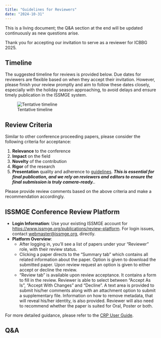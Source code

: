 ```yaml
---
title: "Guidelines for Reviewers"
date: "2024-10-31"
---
```


::: {.callout-tip}
This is a living document; the Q&A section at the end will be updated continuously as new questions arise.
:::

Thank you for accepting our invitation to serve as a reviewer for ICBBG 2025. 

## Timeline

The suggested timeline for reviews is provided below. Due dates for reviewers are flexible based on when they accept their invitation. However, please finish your review promptly and aim to follow these dates closely, especially with the holiday season approaching, to avoid delays and ensure timely publication in the ISSMGE system.

![Tentative timeline](https://treehole.juliantao.xyz/slides/2024-cbbg-annual-meeting_files/figure-revealjs/timeline-1.png)

## Review Criteria 

Similar to other conference proceeding papers, please consider the following criteria for acceptance:

1. **Relevance** to the conference
2. **Impact** on the field
3. **Novelty** of the contribution
4. **Rigor** of the research
5. **Presentation** quality and adherence to [guidelines](https://icbbg2025.com/resources/ICBBG2025_Proceedings_Author_Instructions.docx). ***This is essential for final publication, and we rely on reviewers and editors to ensure the final submission is truly camera-ready.***.

Please provide review comments based on the above criteria and make a recommendation accordingly.

## ISSMGE Conference Review Platform

- **Login Information**: Use your existing ISSMGE account for <https://www.issmge.org/publications/review-platform>. For login issues, contact <webmaster@issmge.org>, directly.
- **Platform Overview**:
    - After logging in, you’ll see a list of papers under your “Reviewer” role, with their review status.
    - Clicking a paper directs to the "Summary tab" which contains all related information about the paper. Option is given to download the submitted paper. Upon review request an option is given to either accept or decline the review. 
    - "Review tab" is available upon review acceptance. It contains a form to fill in the review. Reviewer is able to select between “Accept As Is”, “Accept With Changes” and “Decline”. A text area is provided to submit his/her comments along with an attachment option to submit a supplementary file. Information on how to remove metadata, that will reveal his/her identity, is also provided. Reviewer will also need to recommend whether the paper is suited for Oral, Poster or both. 

For more detailed guidance, please refer to the [CRP User Guide](https://www.issmge.org/user_guides/CRP_FUNCTIONALITY.pdf).

## Q&A


